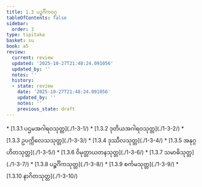 ```yaml
---
title: 1.3 ပဉ္စင်္ဂိကဝဂ္ဂ
tableOfContents: false
sidebar:
  order: 3
type: tipitaka
basket: su
book: a5
review:
  current: review
  updated: '2025-10-27T21:48:24.091056'
  updated_by: ''
  notes: ''
  history:
  - state: review
    date: '2025-10-27T21:48:24.091056'
    updated_by: ''
    notes: ''
    previous_state: draft
---
```



<ReviewStatus review={frontmatter.review} showDetails={true} />

<HypothesisAnnotation frontmatter={frontmatter} />

<DynamicBreadcrumb />



<TableOfContents book="a5" section="1.3">
* [1.3.1 ပဌမအဂါရဝသုတ္တ](./1-3-1/)
* [1.3.2 ဒုတိယအဂါရဝသုတ္တ](./1-3-2/)
* [1.3.3 ဥပက္ကိလေသသုတ္တ](./1-3-3/)
* [1.3.4 ဒုဿီလသုတ္တ](./1-3-4/)
* [1.3.5 အနုဂ္ဂဟိတသုတ္တ](./1-3-5/)
* [1.3.6 ဝိမုတ္တာယတနသုတ္တ](./1-3-6/)
* [1.3.7 သမာဓိသုတ္တ](./1-3-7/)
* [1.3.8 ပဉ္စင်္ဂိကသုတ္တ](./1-3-8/)
* [1.3.9 စင်္ကမသုတ္တ](./1-3-9/)
* [1.3.10 နာဂိတသုတ္တ](./1-3-10/)
</TableOfContents>